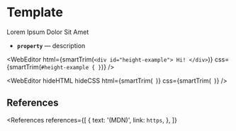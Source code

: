 
# Template

Lorem Ipsum Dolor Sit Amet

- **`property`** &mdash; description

<WebEditor
  html={smartTrim(`
    <div id="height-example">
      Hi!
    </div>
  `)}
  css={smartTrim(`
    #height-example {
    }
  `)}
/>

<WebEditor
  hideHTML
  hideCSS
  html={smartTrim(`
  `)}
  css={smartTrim(`
  `)}
/>

## References

<References
  references={[
    {
      text: '(MDN)',
      link: `https`,
    },
  ]}
></References>
